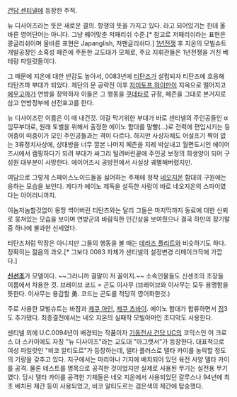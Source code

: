 [[건담 센티넬]]에 등장한 주적.

뉴 디사이즈라는 뜻은 새로운 결의. 항쟁의 뜻을 가지고 있다. 라고 되어있기는 한데 올바른 영어단어는 아니다. 그냥 꿰어맞춘 저패리쉬 수준.[* 참고로 저패리쉬라는 표현은 콩글리쉬이며 올바른 표현은 Japanglish, 저팬글리쉬다.]
[[1년전쟁]] 후 지온의 모빌슈트 개발공장인 소혹성 페즌에 주둔한 교도대가 모체로, 주요 지휘관들은 1년전쟁을 거친 베테랑 파일럿들이다.

그 때문에 지온에 대한 반감도 높아서, 0083년에 [[티탄즈]]가 설립되자 티탄즈에 호응해 티탄즈파 부대가 되었다. 제단의 문 공략전 이후 [[자미토프 하이만]]이 지옥으로 떨어지고 [[에우고]]파가 연방을 장악하자 이들은 그 행동을 [[쿠데타]]로 규정, 페즌을 그대로 본거지로 삼고 연방정부에 선전포고를 한다. 

뉴 디사이즈란 이름은 이 때 내건것. 이걸 막기위한 부대가 바로 센티넬의 주인공들인 α임무부대로, 원래 토벌을 위해서 출정한 에이노 함대를 말빨(…)로 전력에 편입시키는 등 어중이 떠중이가 모인 주인공들과는 격이 다르다. 하지만 사상자체도 어설프기 짝이 없는 3류정치사상에, 상대방을 너무 깔본 나머지 페즌을 지레 박살내고 월면도시인 에이어즈시에서 캠핑하다가 되려 부대가 싸그리 털려버린끝에 주인공 보정의 희생양이 되어 구성원 대부분이 사망한다. 에이어즈시 공방전에서 사실상 궤멸해버렸지만. 

여담으로 그렇게 스페이스노이드들을 싫어하는 주제에 정작 [[네오지온]] 함대의 구원에는 응하는 모습을 보인다. 게다가 에이노 제독을 설득한 사람이 바로 네오지온의 스파이였다는 아이러니까지.

이놈저놈할것없이 몽땅 썩어버린 티탄즈와는 달리 그들은 마지막까지 동료에 대한 신뢰로 뭉쳐있는 모습을 보이며 연방군의 바람직한 인간상을 보여줬으나 결국 하만의 장기말중 하나에 불과한 신세였다.

티탄즈처럼 막장은 아니지만 그들의 행동을 볼 때는 [[데라즈 플리트]]와 비슷하기도 하다. 정확히는 젊음의 과오.[* 그보다 0083 자체가 센티넬의 설정변경 리메이크작에 가깝다.]

'''[[신선조]]'''가 모델이다. ~~그러니까 결말이 저 꼴이지.~~ 소속인물들도 신센조의 조장들 이름에서 차용한 것. 브레이브 코드 = 곤도 이사무 (브레이브와 이사무는 모두 용맹함을 뜻한다. 이사무는 용감할 勇. 코드는 곤도를 적당히 영어화한것.)

주로 사용한 모빌슈트는 바잠과 [[제쿠 아인]], [[제쿠 츠바이]]. 에이노 함대가 합류하면서 [[짐]]3도 추가됐다. 최종결전에서는 네오 지온의 실패작 모빌아머인 조디악도 사용한다.

센티넬 외에 U.C.0094년이 배경되는 작품이자 [[기동전사 건담 UC]]의 코믹스인 어 크로스 더 스카이에도 자칭 "뉴 디사이즈"라는 교도대 "아그랫서"가 등장한다. 대표적으로 여성 파일럿인 "비코 알티도르"가 등장하는데, 델타 플러스로 델타 카이를 농락할 정도의 기량을 갖추고 있다. 지구에서는 마리아나 기지에 배치되어 있던 육전 사양 델타 카이를 공격. 물론 테스트를 명목으로 공격한 것이었지만 실제로 사용된 무기는 실전용 무기였다. 당시 델타 카이를 공격한 기체들은 네오 지온에서 사용되었던 갈루스나 94년에 최초 배치된 제간 등이 사용되었고, 비코 알티도르는 검은색의 제간에 탑승했다.
